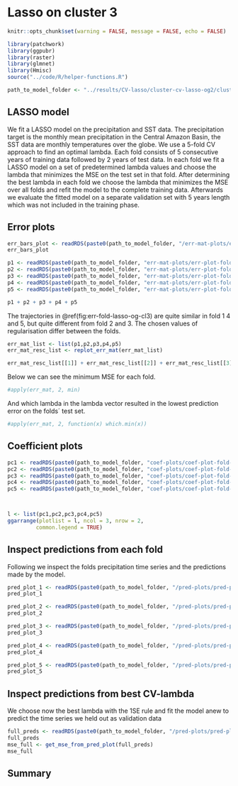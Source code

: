 # Lasso on cluster 3

```r
knitr::opts_chunk$set(warning = FALSE, message = FALSE, echo = FALSE)
```


```r
library(patchwork)
library(ggpubr)
library(raster)
library(glmnet)
library(Hmisc)
source("../code/R/helper-functions.R")
```

```r
path_to_model_folder <- "../results/CV-lasso/cluster-cv-lasso-og2/cluster-3/"
```


## LASSO model

We fit a LASSO model on the precipitation and SST data.
The precipitation target is the monthly mean precipitation
in the Central Amazon Basin, the SST data are monthly temperatures
over the globe.
We use a 5-fold CV approach to find an optimal lambda.
Each fold consists of 5 consecutive years of training data
followed by 2 years of test data.
In each fold we fit a LASSO model on a set of predetermined lambda 
values and choose the lambda that minimizes the MSE on the test set 
in that fold.
After determining the best lambda in each fold we choose the
lambda that minimizes the MSE over all folds and refit the model
to the complete training data. Afterwards we evaluate the fitted model on a separate validation set with 5 years length which was not included
in the training phase.

## Error plots


```r
err_bars_plot <- readRDS(paste0(path_to_model_folder, "/err-mat-plots/err-bars-plot.rds"))
err_bars_plot
```


```r
p1 <- readRDS(paste0(path_to_model_folder, "err-mat-plots/err-plot-fold-1.rds"))
p2 <- readRDS(paste0(path_to_model_folder, "err-mat-plots/err-plot-fold-2.rds"))
p3 <- readRDS(paste0(path_to_model_folder, "err-mat-plots/err-plot-fold-3.rds"))
p4 <- readRDS(paste0(path_to_model_folder, "err-mat-plots/err-plot-fold-4.rds"))
p5 <- readRDS(paste0(path_to_model_folder, "err-mat-plots/err-plot-fold-5.rds"))

p1 + p2 + p3 + p4 + p5
```

The trajectories in \@ref(fig:err-fold-lasso-og-cl3) are quite similar in fold 1
4 and 5, but quite different from fold 2 and 3.
The chosen values of regularisation differ between the folds.

```r
err_mat_list <- list(p1,p2,p3,p4,p5)
err_mat_resc_list <- replot_err_mat(err_mat_list)
```

```r
err_mat_resc_list[[1]] + err_mat_resc_list[[2]] + err_mat_resc_list[[3]] + err_mat_resc_list[[4]] + err_mat_resc_list[[5]]
```

Below we can see the minimum MSE for each fold.
```r
#apply(err_mat, 2, min)
```
And which lambda in the lambda vector resulted in the lowest prediction error on the folds´ test set.

```r
#apply(err_mat, 2, function(x) which.min(x))
```



## Coefficient plots

```r
pc1 <- readRDS(paste0(path_to_model_folder, "coef-plots/coef-plot-fold-1.rds"))
pc2 <- readRDS(paste0(path_to_model_folder, "coef-plots/coef-plot-fold-2.rds"))
pc3 <- readRDS(paste0(path_to_model_folder, "coef-plots/coef-plot-fold-3.rds"))
pc4 <- readRDS(paste0(path_to_model_folder, "coef-plots/coef-plot-fold-4.rds"))
pc5 <- readRDS(paste0(path_to_model_folder, "coef-plots/coef-plot-fold-5.rds"))



l <- list(pc1,pc2,pc3,pc4,pc5)
ggarrange(plotlist = l, ncol = 3, nrow = 2,
         common.legend = TRUE)
```


## Inspect predictions from each fold

Following we inspect the folds precipitation time series and
the predictions made by the model.


```r
pred_plot_1 <- readRDS(paste0(path_to_model_folder, "/pred-plots/pred-plot-fold-1.rds"))
pred_plot_1
```
```r
pred_plot_2 <- readRDS(paste0(path_to_model_folder, "/pred-plots/pred-plot-fold-2.rds"))
pred_plot_2
```
```r
pred_plot_3 <- readRDS(paste0(path_to_model_folder, "/pred-plots/pred-plot-fold-3.rds"))
pred_plot_3
```
```r
pred_plot_4 <- readRDS(paste0(path_to_model_folder, "/pred-plots/pred-plot-fold-4.rds"))
pred_plot_4
```
```r
pred_plot_5 <- readRDS(paste0(path_to_model_folder, "/pred-plots/pred-plot-fold-5.rds"))
pred_plot_5
```

## Inspect predictions from best CV-lambda

We choose now the best lambda with the 1SE rule and fit 
the model anew to predict the time series we held out
as validation data




```r
full_preds <- readRDS(paste0(path_to_model_folder, "/pred-plots/pred-plot-full.rds"))
full_preds
mse_full <- get_mse_from_pred_plot(full_preds)
mse_full
```


## Summary
